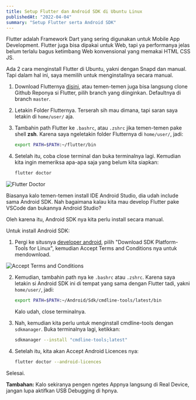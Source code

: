 ```yaml
---
title: Setup Flutter dan Android SDK di Ubuntu Linux
publishedAt: "2022-04-04"
summary: "Setup Flutter serta Android SDK"
---
```


Flutter adalah Framework Dart yang sering digunakan untuk Mobile App Development. Flutter juga bisa dipakai untuk Web, tapi ya performanya jelas belum terlalu bagus ketimbang Web konvensional yang memakai HTML CSS JS. 

Ada 2 cara menginstall Flutter di Ubuntu, yakni dengan Snapd dan manual. Tapi dalam hal ini, saya memilih untuk menginstallnya secara manual. 

1. Download Flutternya [disini](https://storage.googleapis.com/flutter_infra_release/releases/stable/linux/flutter_linux_2.10.4-stable.tar.xz), atau temen-temen juga bisa langsung clone Github Reponya si Flutter, pilih branch yang diinginkan. Defaultnya di branch `master`.
2. Letakin Folder Flutternya. Terserah sih mau dimana, tapi saran saya letakin di `home/user/` aja.
3. Tambahin path Flutter ke `.bashrc`, atau `.zshrc` jika temen-temen pake shell **zsh**. Karena saya ngeletakin folder Flutternya di `home/user/`, jadi: 

   ```bash 
   export PATH=$PATH:~/flutter/bin 
   ```

4. Setelah itu, coba close terminal dan buka terminalnya lagi. Kemudian kita ingin memeriksa apa-apa saja yang belum kita siapkan: 

   ```bash 
   flutter doctor 
   ```
   
![Flutter Doctor](https://i.ibb.co/XCnnLh4/2022-04-04-04-33.png)

Biasanya kalo temen-temen install IDE Android Studio, dia udah include sama Android SDK. Nah bagaimana kalau kita mau develop Flutter pake VSCode dan bukannya Android Studio? 

Oleh karena itu, Android SDK nya kita perlu install secara manual. 

Untuk install Android SDK: 

1. Pergi ke situsnya [developer android](https://developer.android.com/studio/releases/platform-tools), pilih "Download SDK Platform-Tools for Linux", kemudian Accept Terms and Conditions nya untuk mendownload.

![Accept Terms and Conditions](https://i.ibb.co/XZC9Yq1/Screenshot-20220403-144926.png)

2. Kemudian, tambahin path nya ke `.bashrc` atau `.zshrc`. Karena saya letakin si Android SDK ini di tempat yang sama dengan Flutter tadi, yakni `home/user/`, jadi: 

   ```bash 
   export PATH=$PATH:~/Android/Sdk/cmdline-tools/latest/bin
   ``` 

   Kalo udah, close terminalnya. 

3. Nah, kemudian kita perlu untuk menginstall cmdline-tools dengan `sdkmanager`. Buka terminalnya lagi, ketikkan: 

   ```bash 
   sdkmanager --install "cmdline-tools;latest"
   ```

4. Setelah itu, kita akan Accept Android Licences nya: 

   ```bash 
   flutter doctor --android-licences
   ```

Selesai. 

**Tambahan:** Kalo sekiranya pengen ngetes Appnya langsung di Real Device, jangan lupa aktifkan USB Debugging di hpnya.

